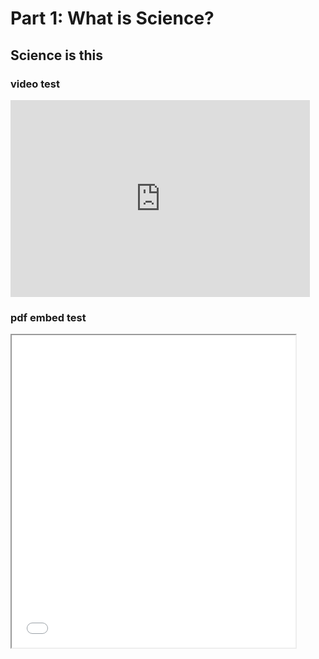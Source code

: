 # Part 1: What is Science?

## Science is this

### video test

:::{.video .center}

<iframe width="95%" height="315" src="https://www.youtube.com/embed/kXhJ3hHK9hQ" frameborder="0" allow="accelerometer; autoplay; encrypted-media; gyroscope; picture-in-picture" allowfullscreen></iframe>

:::

### pdf embed test

<iframe src="./pdf/02-beginnings-of-science-2019.pdf" width="90%" height="500px"></iframe>